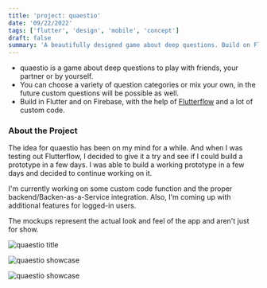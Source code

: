 ```yaml
---
title: 'project: quaestio'
date: '09/22/2022'
tags: ['flutter', 'design', 'mobile', 'concept']
draft: false
summary: 'A beautifully designed game about deep questions. Build on Flutter with FlutterFlow. Still in Development.'
---
```

- quaestio is a game about deep questions to play with friends, your partner or by yourself.
- You can choose a variety of question categories or mix your own, in the future custom questions will be possible as well.
- Build in Flutter and on Firebase, with the help of [Flutterflow](https://flutterflow.io) and a lot of custom code.

### About the Project

The idea for quaestio has been on my mind for a while. And when I was testing out Flutterflow, I decided to give it a try and see if I could build a prototype in a few days. I was able to build a working prototype in a few days and decided to continue working on it.

I'm currently working on some custom code function and the proper backend/Backen-as-a-Service integration. Also, I'm coming up with additional features for logged-in users.

The mockups represent the actual look and feel of the app and aren't just for show.

![quaestio title](/static/images/quaestio/title.webp)

![quaestio showcase](/static/images/quaestio/showcase1.webp)

![quaestio showcase](/static/images/quaestio/showcase2.webp)
